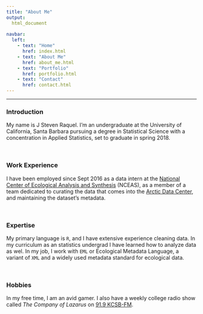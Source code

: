 ```yaml
---
title: "About Me"
output:
  html_document
    
navbar:
  left:
    - text: "Home"
      href: index.html
    - text: "About Me"
      href: about_me.html
    - text: "Portfolio"
      href: portfolio.html
    - text: "Contact"
      href: contact.html
---
```


----

### Introduction

My name is J Steven Raquel. I'm an undergraduate at the University of California, Santa Barbara pursuing a degree in Statistical Science with a concentration in Applied Statistics, set to graduate in spring 2018. 

<br>

### Work Experience

I have been employed since Sept 2016 as a data intern at the [National Center of Ecological Analysis and Synthesis](https://www.nceas.ucsb.edu/) (NCEAS), as a member of a team dedicated to curating the data that comes into the [Arctic Data Center](https://arcticdata.io/), and maintaining the dataset's metadata. 

<br>

### Expertise

My primary language is `R`, and I have extensive experience cleaning data. In my curriculum as an statistics undergrad I have learned how to analyze data as wel. In my job, I work with `EML` or Ecological Metadata Language, a variant of `XML` and a widely used metadata standard for ecological data. 

<br>

### Hobbies

In my free time, I am an avid gamer. I also have a weekly college radio show called *The Company of Lazarus* on [91.9 KCSB-FM](kcsb.org). 



